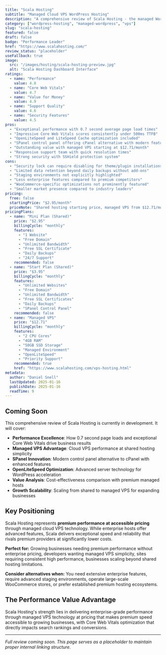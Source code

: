 ```yaml
---
title: "Scala Hosting"
subtitle: "Managed Cloud VPS WordPress Hosting"
description: "A comprehensive review of Scala Hosting - the managed WordPress hosting provider offering cloud VPS performance, SPanel control panel, and OpenLiteSpeed optimization for exceptional site speed and reliability."
category: ["wordpress-hosting", "managed-wordpress", "vps"]
slug: "scala-hosting"
featured: false
draft: false
badge: "Performance Leader"
href: "https://www.scalahosting.com/"
review_status: "placeholder"
useFallback: true
image:
  src: "/images/hosting/scala-hosting-preview.jpg"
  alt: "Scala Hosting Dashboard Interface"
ratings:
  - name: "Performance"
    value: 4.8
  - name: "Core Web Vitals"
    value: 4.7
  - name: "Value for Money"
    value: 4.9
  - name: "Support Quality"
    value: 4.6
  - name: "Security Features"
    value: 4.5
pros:
  - "Exceptional performance with 0.7 second average page load times"
  - "Impressive Core Web Vitals scores consistently under 500ms TTFB"
  - "OpenLiteSpeed and LiteSpeed Cache optimization included"
  - "SPanel control panel offering cPanel alternative with modern features"
  - "Outstanding value with managed VPS starting at $12.71/month"
  - "Responsive support team with quick resolution times"
  - "Strong security with SSHield protection system"
cons:
  - "Security lock can require disabling for theme/plugin installations"
  - "Limited data retention beyond daily backups without add-ons"
  - "Staging environments not explicitly highlighted"
  - "Less enterprise features compared to premium competitors"
  - "WooCommerce-specific optimizations not prominently featured"
  - "Smaller market presence compared to industry leaders"
pricing:
  free: false
  startingPrice: "$2.95/month"
  priceNote: "Shared hosting starting price, managed VPS from $12.71/month with superior performance"
pricingPlans:
  - name: "Mini Plan (Shared)"
    price: "$2.95"
    billingCycle: "monthly"
    features:
      - "1 Website"
      - "Free Domain"
      - "Unlimited Bandwidth"
      - "Free SSL Certificate"
      - "Daily Backups"
      - "24/7 Support"
    recommended: false
  - name: "Start Plan (Shared)"
    price: "$3.95"
    billingCycle: "monthly"
    features:
      - "Unlimited Websites"
      - "Free Domain"
      - "Unlimited Bandwidth"
      - "Free SSL Certificates"
      - "Daily Backups"
      - "SPanel Control Panel"
    recommended: false
  - name: "Managed VPS"
    price: "$12.71"
    billingCycle: "monthly"
    features:
      - "2 CPU Cores"
      - "4GB RAM"
      - "50GB SSD Storage"
      - "Managed Environment"
      - "OpenLiteSpeed"
      - "Priority Support"
    recommended: true
    href: "https://www.scalahosting.com/vps-hosting.html"
metadata:
  author: "Daniel Snell"
  lastUpdated: 2025-01-16
  publishDate: 2025-01-16
  readTime: 9
---
```


## Coming Soon

This comprehensive review of Scala Hosting is currently in development. It will cover:

- **Performance Excellence**: How 0.7 second page loads and exceptional Core Web Vitals drive business results
- **Managed VPS Advantage**: Cloud VPS performance at shared hosting simplicity
- **SPanel Innovation**: Modern control panel alternative to cPanel with enhanced features
- **OpenLiteSpeed Optimization**: Advanced server technology for WordPress acceleration
- **Value Analysis**: Cost-effectiveness comparison with premium managed hosts
- **Growth Scalability**: Scaling from shared to managed VPS for expanding businesses

## Key Positioning

Scala Hosting represents **premium performance at accessible pricing** through managed cloud VPS technology. While enterprise hosts offer advanced features, Scala delivers exceptional speed and reliability that rivals premium providers at significantly lower costs.

**Perfect for:** Growing businesses needing premium performance without enterprise pricing, developers wanting managed VPS simplicity, sites requiring consistent high performance, businesses scaling beyond shared hosting limitations.

**Consider alternatives when:** You need extensive enterprise features, require advanced staging environments, operate large-scale WooCommerce stores, or prefer established premium hosting ecosystems.

## The Performance Value Advantage

Scala Hosting's strength lies in delivering enterprise-grade performance through managed VPS technology at pricing that makes premium speed accessible to growing businesses, with Core Web Vitals optimization that directly impacts search rankings and conversions.

---

*Full review coming soon. This page serves as a placeholder to maintain proper internal linking structure.*